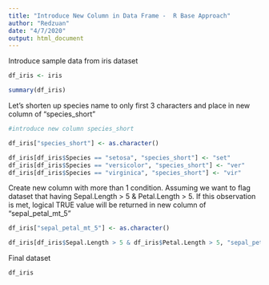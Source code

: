 ```yaml
---
title: "Introduce New Column in Data Frame -  R Base Approach"
author: "Redzuan"
date: "4/7/2020"
output: html_document
---
```




Introduce sample data from iris dataset
```r
df_iris <- iris

summary(df_iris)

```


Let's shorten up species name to only first 3 characters and place in new column of "species_short"


```r
#introduce new column species_short

df_iris["species_short"] <- as.character()

df_iris[df_iris$Species == "setosa", "species_short"] <- "set"
df_iris[df_iris$Species == "versicolor", "species_short"] <- "ver"
df_iris[df_iris$Species == "virginica", "species_short"] <- "vir"


```


Create new column with more than 1 condition. Assuming we want to flag dataset that having Sepal.Length > 5 & Petal.Length > 5. If this observation is met, logical TRUE value will be returned in new column of "sepal_petal_mt_5"

```r

df_iris["sepal_petal_mt_5"] <- as.character()

df_iris[df_iris$Sepal.Length > 5 & df_iris$Petal.Length > 5, "sepal_petal_mt_5" ] <- TRUE


```

Final dataset

```r
df_iris
```

